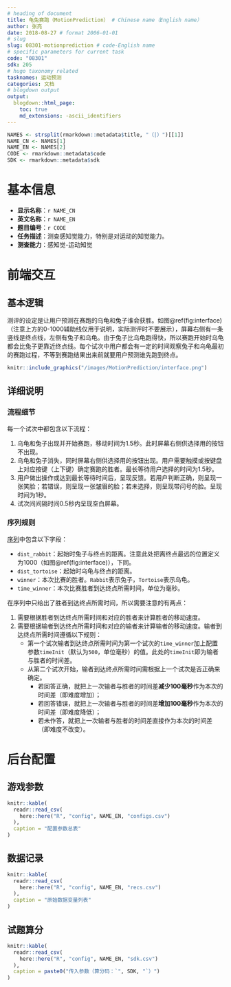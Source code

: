 ```yaml
---
# heading of document
title: 龟兔赛跑（MotionPrediction） # Chinese name（English name）
author: 张亮
date: 2018-08-27 # format 2006-01-01
# slug
slug: 08301-motionprediction # code-English name
# specific parameters for current task
code: "08301"
sdk: 205
# hugo taxonomy related
tasknames: 运动预测
categories: 文档
# blogdown output
output:
  blogdown::html_page:
    toc: true
    md_extensions: -ascii_identifiers
---
```


```r
NAMES <- strsplit(rmarkdown::metadata$title, "（|）")[[1]]
NAME_CN <- NAMES[1]
NAME_EN <- NAMES[2]
CODE <- rmarkdown::metadata$code
SDK <- rmarkdown::metadata$sdk
```

# 基本信息

* **显示名称**：`r NAME_CN`
* **英文名称**：`r NAME_EN`
* **题目编号**：`r CODE`
* **任务描述**：测查感知觉能力，特别是对运动的知觉能力。
* **测查能力**：感知觉-运动知觉

# 前端交互

## 基本逻辑

测评的设定是让用户预测在赛跑的乌龟和兔子谁会获胜。如图\@ref(fig:interface)（注意上方的0-1000辅助线仅用于说明，实际测评时不要展示），屏幕右侧有一条竖线是终点线，左侧有兔子和乌龟。由于兔子比乌龟跑得快，所以赛跑开始时乌龟都会比兔子更靠近终点线。每个试次中用户都会有一定的时间观察兔子和乌龟最初的赛跑过程，不等到赛跑结果出来前就要用户预测谁先跑到终点。

```r
knitr::include_graphics("/images/MotionPrediction/interface.png")
```

## 详细说明

### 流程细节

每一个试次中都包含以下流程：

1. 乌龟和兔子出现并开始赛跑，移动时间为1.5秒。此时屏幕右侧供选择用的按钮不出现。
1. 乌龟和兔子消失，同时屏幕右侧供选择用的按钮出现。用户需要触摸或按键盘上对应按键（上下键）确定赛跑的胜者。最长等待用户选择的时间为1.5秒。
1. 用户做出操作或达到最长等待时间后，呈现反馈。若用户判断正确，则呈现一张笑脸；若错误，则呈现一张皱眉的脸；若未选择，则呈现带问号的脸。呈现时间为1秒。
1. 试次间间隔时间0.5秒内呈现空白屏幕。

### 序列规则

[序列](/seq/08301_MotionPrediction.json){target="_blank"}中包含以下字段：

* `dist_rabbit`：起始时兔子与终点的距离。注意此处把离终点最远的位置定义为1000（如图\@ref(fig:interface)），下同。
* `dist_tortoise`：起始时乌龟与终点的距离。
* `winner`：本次比赛的胜者。`Rabbit`表示兔子，`Tortoise`表示乌龟。
* `time_winner`：本次比赛胜者到达终点所需时间，单位为毫秒。

在序列中只给出了胜者到达终点所需时间，所以需要注意的有两点：

1. 需要根据胜者到达终点所需时间和对应的胜者来计算胜者的移动速度。
1. 需要根据输者到达终点所需时间和对应的输者来计算输者的移动速度。输者到达终点所需时间遵循以下规则：
    * 第一个试次输者到达终点所需时间为第一个试次的`time_winner`加上配置参数`timeInit`（默认为`500`，单位毫秒）的值。此处的`timeInit`即为输者与胜者的时间差。
    * 从第二个试次开始，输者到达终点所需时间需根据上一个试次是否正确来确定。
        + 若回答正确，就把上一次输者与胜者的时间差**减少100毫秒**作为本次的时间差（即难度增加）；
        + 若回答错误，就把上一次输者与胜者的时间差**增加100毫秒**作为本次的时间差（即难度降低）；
        + 若未作答，就把上一次输者与胜者的时间差直接作为本次的时间差（即难度不改变）。

# 后台配置

## 游戏参数

```r
knitr::kable(
  readr::read_csv(
    here::here("R", "config", NAME_EN, "configs.csv")
  ),
  caption = "配置参数总表"
)
```

## 数据记录

```r
knitr::kable(
  readr::read_csv(
    here::here("R", "config", NAME_EN, "recs.csv")
  ),
  caption = "原始数据变量列表"
)
```

## 试题算分

```r
knitr::kable(
  readr::read_csv(
    here::here("R", "config", NAME_EN, "sdk.csv")
  ),
  caption = paste0("传入参数（算分码：`", SDK, "`）")
)
```
